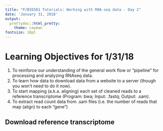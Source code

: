 ```yaml
---
title: "P/BIO381 Tutorials: Working with RNA-seq data - Day 2"
date: 'January 31, 2018'
output:
  prettydoc::html_pretty:
    theme: cayman
fontsize: 18pt
---
```


# Learning Objectives for 1/31/18

1. To reinforce our understanding of the general work flow or "pipeline" for processing and analyzing RNAseq data.
2. To learn how data to download data from a website to a server (though you won't need to do it now).
3. To start mapping (a.k.a. aligning) each set of cleaned reads to a reference transcriptome (Program: bwa; Input: .fastq; Output: .sam).
4. To extract read count data from .sam files (i.e. the number of reads that map (align) to each "gene")

## Download reference transcriptome



